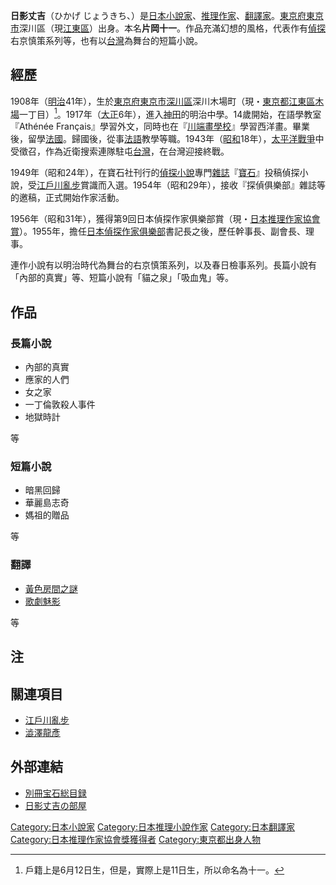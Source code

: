 '''日影丈吉'''（ひかげ じょうきち、{{bd|1908年|6月12日|1991年|9月22日|catIdx=Hikage Jōkichi}}）是[[日本|日本]][[小說家|小說家]]、[[推理作家|推理作家]]、[[翻譯家|翻譯家]]。[[東京府|東京府]][[東京市|東京市]]深川區（現[[江東區_(東京都)|江東區]]）出身。本名'''片岡十一'''。作品充滿幻想的風格，代表作有[[偵探|偵探]]右京慎策系列等，也有以[[台灣|台灣]]為舞台的短篇小說。

== 經歷 ==
1908年（[[明治|明治]]41年），生於[[東京府|東京府]][[東京市|東京市]][[深川區|深川區]]深川木場町（現・[[東京都|東京都]][[江東區_(東京都)|江東區]][[木場|木場]]一丁目）<ref>戶籍上是6月12日生，但是，實際上是11日生，所以命名為十一。</ref>。1917年（[[大正|大正]]6年），進入[[神田_(千代田區)|神田]]的明治中學。14歲開始，在語學教室『Athénée Français』學習外文，同時也在『[[川端畫學校|川端畫學校]]』學習西洋畫。畢業後，留學[[法國|法國]]。歸國後，從事[[法語|法語]]教學等職。1943年（[[昭和|昭和]]18年），[[太平洋戰爭|太平洋戰爭]]中受徵召，作為近衛搜索連隊駐屯[[台灣|台灣]]，在台灣迎接終戰。

1949年（昭和24年），在寶石社刊行的[[推理小說|偵探小說]]專門[[雜誌|雜誌]]『[[寶石_(雜誌)|寶石]]』投稿偵探小說，受[[江戶川亂步|江戶川亂步]]賞識而入選。1954年（昭和29年），接收『探偵俱樂部』雜誌等的邀稿，正式開始作家活動。

1956年（昭和31年），獲得第9回日本偵探作家俱樂部賞（現・[[日本推理作家協會賞|日本推理作家協會賞]]）。1955年，擔任[[日本偵探作家俱樂部|日本偵探作家俱樂部]]書記長之後，歷任幹事長、副會長、理事。

連作小說有以明治時代為舞台的右京慎策系列，以及春日檢事系列。長篇小說有「內部的真實」等、短篇小說有「貓之泉」「吸血鬼」等。

== 作品 ==
=== 長篇小說 ===
*內部的真實
*應家的人們
*女之家
*一丁倫敦殺人事件
*地獄時計
等

=== 短篇小說 ===
*暗黑回歸
*華麗島志奇
*媽祖的贈品
等

=== 翻譯 ===
*[[黃色房間之謎|黃色房間之謎]]
*[[歌劇魅影|歌劇魅影]]
等

==注==
<references/>

== 關連項目 ==
*[[江戶川亂步|江戶川亂步]]
*[[澁澤龍彥|澁澤龍彥]]

== 外部連結 ==
* [http://www.ne.jp/asahi/mystery/data/BH/BHF.html 別冊宝石総目録] {{Wayback|url=http://www.ne.jp/asahi/mystery/data/BH/BHF.html |date=20160927090329 }}
* [https://web.archive.org/web/20160304090819/http://www1.odn.ne.jp/cil00110/hikagezyoukiti.htm 日影丈吉の部屋]

{{DEFAULTSORT:Hikage Jokichi}}
[[Category:日本小說家|Category:日本小說家]]
[[Category:日本推理小說作家|Category:日本推理小說作家]]
[[Category:日本翻譯家|Category:日本翻譯家]]
[[Category:日本推理作家協會獎獲得者|Category:日本推理作家協會獎獲得者]]
[[Category:東京都出身人物|Category:東京都出身人物]]